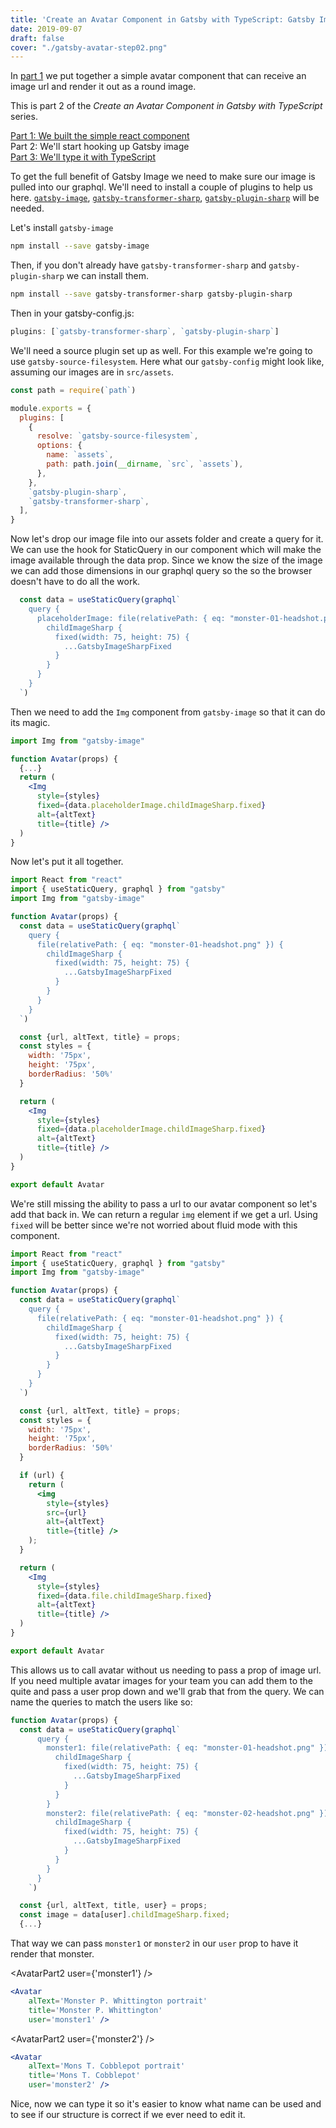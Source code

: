 ```yaml
---
title: 'Create an Avatar Component in Gatsby with TypeScript: Gatsby Image'
date: 2019-09-07
draft: false
cover: "./gatsby-avatar-step02.png"
---
```


In [part 1](/blog/avatar-component-gatsby "Part 1") we put together a simple avatar component that can receive an image url and render it out as a round image.

This is part 2 of the *Create an Avatar Component in Gatsby with TypeScript* series.

[Part 1: We built the simple react component](/blog/avatar-component-gatsby "Part 1")<br />
Part 2: We'll start hooking up Gatsby image<br />
[Part 3: We'll type it with TypeScript](/blog/avatar-component-gatsby-3 "Part 3")

To get the full benefit of Gatsby Image we need to make sure our image is pulled into our graphql. We'll need to install a couple of plugins to help us here. [`gatsby-image`](https://www.gatsbyjs.org/packages/gatsby-image), [`gatsby-transformer-sharp`](https://www.gatsbyjs.org/packages/gatsby-transformer-sharp), [`gatsby-plugin-sharp`](https://www.gatsbyjs.org/packages/gatsby-plugin-sharp) will be needed.

Let's install `gatsby-image`
```bash
npm install --save gatsby-image
```

Then, if you don't already have `gatsby-transformer-sharp` and `gatsby-plugin-sharp` we can install them.
```bash
npm install --save gatsby-transformer-sharp gatsby-plugin-sharp
```

Then in your gatsby-config.js:
```js title='happy'
plugins: [`gatsby-transformer-sharp`, `gatsby-plugin-sharp`]
```

We'll need a source plugin set up as well. For this example we're going to use `gatsby-source-filesystem`. Here what our `gatsby-config` might look like, assuming our images are in `src/assets`.

```js
const path = require(`path`)

module.exports = {
  plugins: [
    {
      resolve: `gatsby-source-filesystem`,
      options: {
        name: `assets`,
        path: path.join(__dirname, `src`, `assets`),
      },
    },
    `gatsby-plugin-sharp`,
    `gatsby-transformer-sharp`,
  ],
}
```

Now let's drop our image file into our assets folder and create a query for it. We can use the hook for StaticQuery in our component which will make the image available through the data prop. Since we know the size of the image we can add those dimensions in our graphql query so the so the browser doesn't have to do all the work.

```jsx
  const data = useStaticQuery(graphql`
    query {
      placeholderImage: file(relativePath: { eq: "monster-01-headshot.png" }) {
        childImageSharp {
          fixed(width: 75, height: 75) {
            ...GatsbyImageSharpFixed
          }
        }
      }
    }
  `)
```
Then we need to add the `Img` component from `gatsby-image` so that it can do its magic.

```jsx
import Img from "gatsby-image"

function Avatar(props) {
  {...}
  return (
    <Img
      style={styles}
      fixed={data.placeholderImage.childImageSharp.fixed}
      alt={altText}
      title={title} />
  )
}
```
Now let's put it all together.

```jsx
import React from "react"
import { useStaticQuery, graphql } from "gatsby"
import Img from "gatsby-image"

function Avatar(props) {
  const data = useStaticQuery(graphql`
    query {
      file(relativePath: { eq: "monster-01-headshot.png" }) {
        childImageSharp {
          fixed(width: 75, height: 75) {
            ...GatsbyImageSharpFixed
          }
        }
      }
    }
  `)

  const {url, altText, title} = props;
  const styles = {
    width: '75px',
    height: '75px',
    borderRadius: '50%'
  }

  return (
    <Img
      style={styles}
      fixed={data.placeholderImage.childImageSharp.fixed}
      alt={altText}
      title={title} />
  )
}

export default Avatar
```

We're still missing the ability to pass a url to our avatar component so let's add that back in. We can return a regular `img` element if we get a url. Using `fixed` will be better since we're not worried about fluid mode with this component.

```jsx
import React from "react"
import { useStaticQuery, graphql } from "gatsby"
import Img from "gatsby-image"

function Avatar(props) {
  const data = useStaticQuery(graphql`
    query {
      file(relativePath: { eq: "monster-01-headshot.png" }) {
        childImageSharp {
          fixed(width: 75, height: 75) {
            ...GatsbyImageSharpFixed
          }
        }
      }
    }
  `)

  const {url, altText, title} = props;
  const styles = {
    width: '75px',
    height: '75px',
    borderRadius: '50%'
  }

  if (url) {
    return (
      <img
        style={styles}
        src={url}
        alt={altText}
        title={title} />
    );
  }

  return (
    <Img
      style={styles}
      fixed={data.file.childImageSharp.fixed}
      alt={altText}
      title={title} />
  )
}

export default Avatar
```

This allows us to call avatar without us needing to pass a prop of image url. If you need multiple avatar images for your team you can add them to the quite and pass a user prop down and we'll grab that from the query. We can name the queries to match the users like so:

```jsx
function Avatar(props) {
  const data = useStaticQuery(graphql`
      query {
        monster1: file(relativePath: { eq: "monster-01-headshot.png" }) {
          childImageSharp {
            fixed(width: 75, height: 75) {
              ...GatsbyImageSharpFixed
            }
          }
        }
        monster2: file(relativePath: { eq: "monster-02-headshot.png" }) {
          childImageSharp {
            fixed(width: 75, height: 75) {
              ...GatsbyImageSharpFixed
            }
          }
        }
      }
    `)

  const {url, altText, title, user} = props;
  const image = data[user].childImageSharp.fixed;
  {...}
```

That way we can pass `monster1` or `monster2` in our `user` prop to have it render that monster.


<div style={{display: 'grid', gridTemplateColumns: '75px 3fr', gridGap: '1rem', alignItems: 'center'}}>

<AvatarPart2 user={'monster1'} />

```jsx
<Avatar
    alText='Monster P. Whittington portrait'
    title='Monster P. Whittington'
    user='monster1' />
```

</div>


<div style={{display: 'grid', gridTemplateColumns: '75px 3fr', gridGap: '1rem', alignItems: 'center'}}>

<AvatarPart2 user={'monster2'} />

```jsx
<Avatar
    alText='Mons T. Cobblepot portrait'
    title='Mons T. Cobblepot'
    user='monster2' />
```

</div>

Nice, now we can type it so it's easier to know what name can be used and to see if our structure is correct if we ever need to edit it.
